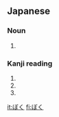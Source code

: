 ==Japanese==
===Noun===
{{ja-noun|h|rom=boku|hidx=ほく'}}

# {{japdef|僕|[[I]] (male), [[manservant]]}}

===Kanji reading===
{{ja-kanjireading|rom=boku|hidx=ほく'}}

# {{japdef|卜|[[divining]], [[telling]] [[a]] [[fortune]], [[predicting]], [[choosing]], [[settling]], [[fixing]]}}
# {{japdef|目|[[eye]], [[look]], [[see]], [[division]]}}
# {{japdef|撲|[[hit]], [[strike]]}}

[[it:ぼく]]
[[fi:ぼく]]